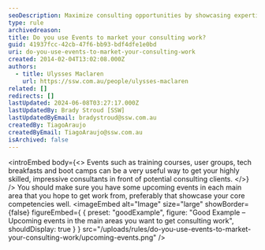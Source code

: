 ```yaml
---
seoDescription: Maximize consulting opportunities by showcasing expertise through events such as training courses and tech breakfasts.
type: rule
archivedreason:
title: Do you use Events to market your consulting work?
guid: 41937fcc-42cb-47f6-bb93-bdf4dfe1e0bd
uri: do-you-use-events-to-market-your-consulting-work
created: 2014-02-04T13:02:08.000Z
authors:
  - title: Ulysses Maclaren
    url: https://ssw.com.au/people/ulysses-maclaren
related: []
redirects: []
lastUpdated: 2024-06-08T03:27:17.000Z
lastUpdatedBy: Brady Stroud [SSW]
lastUpdatedByEmail: bradystroud@ssw.com.au
createdBy: TiagoAraujo
createdByEmail: TiagoAraujo@ssw.com.au
isArchived: false
---
```


<introEmbed
  body={<>
Events such as training courses, user groups, tech breakfasts and boot camps can be a very useful way to get your highly skilled, impressive consultants in front of potential consulting clients.
  </>}
/>
You should make sure you have some upcoming events in each main area that you hope to get work from, preferably that showcase your core competencies well.
<imageEmbed
  alt="Image"
  size="large"
  showBorder={false}
  figureEmbed={ {
    preset: "goodExample",
    figure: "Good Example – Upcoming events in the main areas you want to get consulting work",
    shouldDisplay: true
  } }
  src="/uploads/rules/do-you-use-events-to-market-your-consulting-work/upcoming-events.png"
/>

